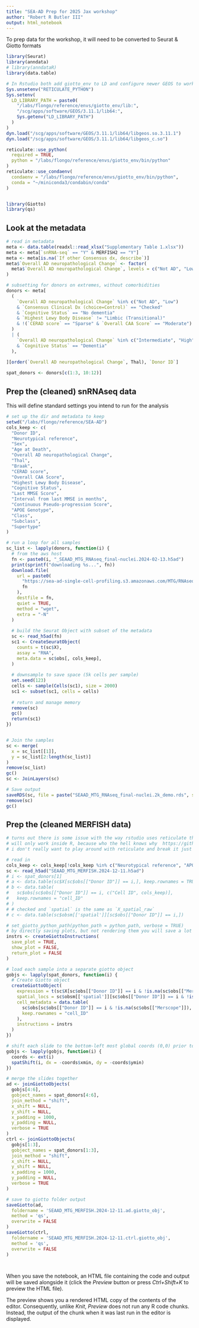 ```yaml
---
title: "SEA-AD Prep for 2025 Jax workshop"
author: "Robert R Butler III"
output: html_notebook
---
```


To prep data for the workshop, it will need to be converted to Seurat & Giotto formats
```r
library(Seurat)
library(anndata)
# library(anndataR)
library(data.table)

# In Rstudio both add giotto_env to LD and configure newer GEOS to work
Sys.unsetenv("RETICULATE_PYTHON")
Sys.setenv(
  LD_LIBRARY_PATH = paste0(
    "/labs/flongo/reference/envs/giotto_env/lib:",
    "/scg/apps/software/GEOS/3.11.1/lib64:",
    Sys.getenv("LD_LIBRARY_PATH")
  )
)
dyn.load("/scg/apps/software/GEOS/3.11.1/lib64/libgeos.so.3.11.1")
dyn.load("/scg/apps/software/GEOS/3.11.1/lib64/libgeos_c.so")

reticulate::use_python(
  required = TRUE, 
  python = "/labs/flongo/reference/envs/giotto_env/bin/python"
)
reticulate::use_condaenv(
  condaenv = "/labs/flongo/reference/envs/giotto_env/bin/python",
  conda = "~/miniconda3/condabin/conda"
)


library(Giotto)
library(qs)

```

## Look at the metadata
```r
# read in metadata 
meta <- data.table(readxl::read_xlsx("Supplementary Table 1.xlsx"))
meta <- meta[`snRNA-seq` == "Y" & MERFISH2 == "Y"]
meta <- meta[is.na(`If other Consensus dx, describe`)]
meta$`Overall AD neuropathological Change` <- factor(
  meta$`Overall AD neuropathological Change`, levels = c("Not AD", "Low", "Intermediate", "High")
)

# subsetting for donors on extremes, without comorbidities
donors <- meta[
  (
    `Overall AD neuropathological Change` %in% c("Not AD", "Low") 
    & `Consensus Clinical Dx (choice=Control)` == "Checked"
    & `Cognitive Status` == "No dementia"
    & `Highest Lewy Body Disease` != "Limbic (Transitional)"
    & !(`CERAD score` == "Sparse" & `Overall CAA Score` == "Moderate")
  )
  | (
    `Overall AD neuropathological Change` %in% c("Intermediate", "High") 
    & `Cognitive Status` == "Dementia"
  ),
  
][order(`Overall AD neuropathological Change`, Thal), `Donor ID`]

spat_donors <- donors[c(1:3, 10:12)]

```


## Prep the (cleaned) snRNAseq data
This will define standard settings you intend to run for the analysis
```r
# set up the dir and metadata to keep
setwd("/labs/flongo/reference/SEA-AD")
cols_keep <- c(
  "Donor ID",
  "Neurotypical reference",
  "Sex",
  "Age at Death",
  "Overall AD neuropathological Change",
  "Thal",
  "Braak",
  "CERAD score",
  "Overall CAA Score",
  "Highest Lewy Body Disease",
  "Cognitive Status",
  "Last MMSE Score",
  "Interval from last MMSE in months",
  "Continuous Pseudo-progression Score",
  "APOE Genotype",
  "Class",
  "Subclass",
  "Supertype"
)

# run a loop for all samples
sc_list <- lapply(donors, function(i) {
  # from the aws host
  fn <- paste0(i, "_SEAAD_MTG_RNAseq_final-nuclei.2024-02-13.h5ad")
  print(sprintf("downloading %s...", fn))
  download.file(
    url = paste0(
      "https://sea-ad-single-cell-profiling.s3.amazonaws.com/MTG/RNAseq/donor_objects/",
      fn
    ),
    destfile = fn,
    quiet = TRUE,
    method = "wget", 
    extra = "-N"
  )
  
  # build the Seurat Object with subset of the metadata
  sc <- read_h5ad(fn)
  sc1 <- CreateSeuratObject(
    counts = t(sc$X),
    assay = "RNA",
    meta.data = sc$obs[, cols_keep],
  )
  
  # downsample to save space (5k cells per sample)
  set.seed(123)
  cells <- sample(Cells(sc1), size = 2000)
  sc1 <- subset(sc1, cells = cells)
  
  # return and manage memory
  remove(sc)
  gc()
  return(sc1)
})


# Join the samples
sc <- merge(
  x = sc_list[[1]],
  y = sc_list[2:length(sc_list)]
) 
remove(sc_list)
gc()
sc <- JoinLayers(sc)

# Save output
saveRDS(sc, file = paste("SEAAD_MTG_RNAseq_final-nuclei.2k_demo.rds", sep = "."))
remove(sc)
gc()

```

## Prep the (cleaned MERFISH data)
```r
# turns out there is some issue with the way rstudio uses reticulate that this 
# will only work inside R, because who the hell knows why  https://github.com/dynverse/anndata/issues/15 
# i don't really want to play around with reticulate and break it just to get it to maybe work for rstudio

# read in
cols_keep <- cols_keep[!cols_keep %in% c("Neurotypical reference", "APOE Genotype")]
sc <- read_h5ad("SEAAD_MTG_MERFISH.2024-12-11.h5ad")
# i <- spat_donors[1]
# a <- data.table(sc$X[sc$obs[["Donor ID"]] == i,], keep.rownames = TRUE)
# b <- data.table(
#   sc$obs[sc$obs[["Donor ID"]] == i, c("Cell ID", cols_keep)], 
#   keep.rownames = "cell_ID"
# )
# # checked and `spatial` is the same as `X_spatial_raw`
# c <- data.table(sc$obsm[['spatial']][sc$obs[["Donor ID"]] == i,])

# set_giotto_python_path(python_path = python_path, verbose = TRUE)
# by directly saving plots, but not rendering them you will save a lot of time
instrs <- createGiottoInstructions(
  save_plot = TRUE,
  show_plot = FALSE, 
  return_plot = FALSE
)

# load each sample into a separate giotto object
gobjs <- lapply(spat_donors, function(i) {
  # Create Giotto object
  createGiottoObject(
    expression = t(sc$X[sc$obs[["Donor ID"]] == i & !is.na(sc$obs[["Merscope"]]),]), 
    spatial_locs = sc$obsm[['spatial']][sc$obs[["Donor ID"]] == i & !is.na(sc$obs[["Merscope"]]),],
    cell_metadata = data.table(
      sc$obs[sc$obs[["Donor ID"]] == i & !is.na(sc$obs[["Merscope"]]), cols_keep],
      keep.rownames = "cell_ID"
    ),
    instructions = instrs
  )
})

# shift each slide to the bottom-left most global coords (0,0) prior to merging
gobjs <- lapply(gobjs, function(i) {
  coords <- ext(i)
  spatShift(i, dx = -coords$xmin, dy = -coords$ymin)
})

# merge the slides together
ad <- joinGiottoObjects(
  gobjs[4:6],
  gobject_names = spat_donors[4:6],
  join_method = "shift",
  x_shift = NULL,
  y_shift = NULL,
  x_padding = 1000,
  y_padding = NULL,
  verbose = TRUE
)
ctrl <- joinGiottoObjects(
  gobjs[1:3],
  gobject_names = spat_donors[1:3],
  join_method = "shift",
  x_shift = NULL,
  y_shift = NULL,
  x_padding = 1000,
  y_padding = NULL,
  verbose = TRUE
)

# save to giotto folder output
saveGiotto(ad, 
  foldername = 'SEAAD_MTG_MERFISH.2024-12-11.ad.giotto_obj', 
  method = 'qs', 
  overwrite = FALSE
)
saveGiotto(ctrl, 
  foldername = 'SEAAD_MTG_MERFISH.2024-12-11.ctrl.giotto_obj', 
  method = 'qs', 
  overwrite = FALSE
)




```

When you save the notebook, an HTML file containing the code and output will be saved alongside it (click the *Preview* button or press *Ctrl+Shift+K* to preview the HTML file).

The preview shows you a rendered HTML copy of the contents of the editor. Consequently, unlike *Knit*, *Preview* does not run any R code chunks. Instead, the output of the chunk when it was last run in the editor is displayed.
